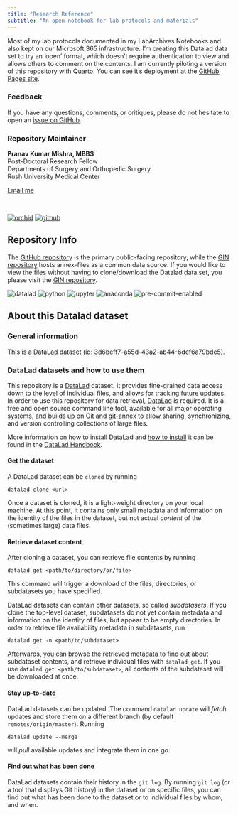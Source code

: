 ```yaml
---
title: "Research Reference"
subtitle: "An open notebook for lab protocols and materials"
---
```


Most of my lab protocols documented in my LabArchives Notebooks and also kept on our Microsoft 365 infrastructure. I'm creating this Datalad data set to try an 'open' format, which doesn't require authentication to view and allows others to comment on the contents. I am currently piloting a version of this repository with Quarto. You can see it's deployment at the [GitHub Pages site](https://pranavmishra90.github.io/research-reference/).

### Feedback

If you have any questions, comments, or critiques, please do not hesitate to open an [issue on GitHub](https://github.com/pranavmishra90/research-reference/issues).

### Repository Maintainer

<strong>Pranav Kumar Mishra, MBBS</strong><br> Post-Doctoral Research Fellow<br> Departments of Surgery and Orthopedic Surgery<br> Rush University Medical Center

<a href="mailto:pranav_k_mishra@rush.edu">Email me</a> <br>

<br>

<a href="https://orcid.org/my-orcid?orcid=0000-0001-5219-6269"><img src="https://img.shields.io/endpoint?url=https%3A%2F%2Fraw.githubusercontent.com%2Fpranavmishra90%2Fbadges%2Fmain%2FPranav/orchid.json&amp;color=3e4c75" alt="orchid"/></a> <a href="https://github.com/pranavmishra90"><img src="https://img.shields.io/endpoint?url=https%3A%2F%2Fraw.githubusercontent.com%2Fpranavmishra90%2Fbadges%2Fmain%2FPranav/github.json&amp;color=3e4c75" alt="github"/></a>

## Repository Info

The [GitHub repository](https://github.com/pranavmishra90/research-reference) is the primary public-facing repository, while the [GIN repository](https://gin.g-node.org/pranavmishra90/research-reference) hosts annex-files as a common data source. If you would like to view the files without having to clone/download the Datalad data set, you please visit the [GIN repository](https://gin.g-node.org/pranavmishra90/research-reference).

<img src="https://img.shields.io/endpoint?url=https%3A%2F%2Fraw.githubusercontent.com%2Fpranavmishra90%2Fbadges%2Fmain%2FRush/BFGI/datalad.json&amp;color=3e4c75" alt="datalad"/> <img src="https://img.shields.io/endpoint?url=https%3A%2F%2Fraw.githubusercontent.com%2Fpranavmishra90%2Fbadges%2Fmain%2FRush/BFGI/python.json&amp;color=3e4c75" alt="python"/> <img src="https://img.shields.io/endpoint?url=https%3A%2F%2Fraw.githubusercontent.com%2Fpranavmishra90%2Fbadges%2Fmain%2Fone-sided-badge/jupyter.json&amp;color=3e4c75" alt="jupyter"/> <img src="https://img.shields.io/endpoint?url=https%3A%2F%2Fraw.githubusercontent.com%2Fpranavmishra90%2Fbadges%2Fmain%2Fone-sided-badge/anaconda.json&amp;color=3e4c75" alt="anaconda"/> <img src="https://img.shields.io/endpoint?url=https%3A%2F%2Fraw.githubusercontent.com%2Fpranavmishra90%2Fbadges%2Fmain%2Ftwo-side-status-badge/pre-commit-enabled.json&amp;color=3e4c75" alt="pre-commit-enabled"/>

## About this Datalad dataset

### General information

This is a DataLad dataset (id: 3d6beff7-a55d-43a2-ab44-6def6a79bde5).

### DataLad datasets and how to use them

This repository is a [DataLad](https://www.datalad.org/) dataset. It provides fine-grained data access down to the level of individual files, and allows for tracking future updates. In order to use this repository for data retrieval, [DataLad](https://www.datalad.org/) is required. It is a free and open source command line tool, available for all major operating systems, and builds up on Git and [git-annex](https://git-annex.branchable.com/) to allow sharing, synchronizing, and version controlling collections of large files.

More information on how to install DataLad and [how to install](http://handbook.datalad.org/en/latest/intro/installation.html) it can be found in the [DataLad Handbook](https://handbook.datalad.org/en/latest/index.html).

#### Get the dataset

A DataLad dataset can be `cloned` by running

```         
datalad clone <url>
```

Once a dataset is cloned, it is a light-weight directory on your local machine. At this point, it contains only small metadata and information on the identity of the files in the dataset, but not actual *content* of the (sometimes large) data files.

#### Retrieve dataset content

After cloning a dataset, you can retrieve file contents by running

```         
datalad get <path/to/directory/or/file>
```

This command will trigger a download of the files, directories, or subdatasets you have specified.

DataLad datasets can contain other datasets, so called *subdatasets*. If you clone the top-level dataset, subdatasets do not yet contain metadata and information on the identity of files, but appear to be empty directories. In order to retrieve file availability metadata in subdatasets, run

```         
datalad get -n <path/to/subdataset>
```

Afterwards, you can browse the retrieved metadata to find out about subdataset contents, and retrieve individual files with `datalad get`. If you use `datalad get <path/to/subdataset>`, all contents of the subdataset will be downloaded at once.

#### Stay up-to-date

DataLad datasets can be updated. The command `datalad update` will *fetch* updates and store them on a different branch (by default `remotes/origin/master`). Running

```         
datalad update --merge
```

will *pull* available updates and integrate them in one go.

#### Find out what has been done

DataLad datasets contain their history in the `git log`. By running `git log` (or a tool that displays Git history) in the dataset or on specific files, you can find out what has been done to the dataset or to individual files by whom, and when.

